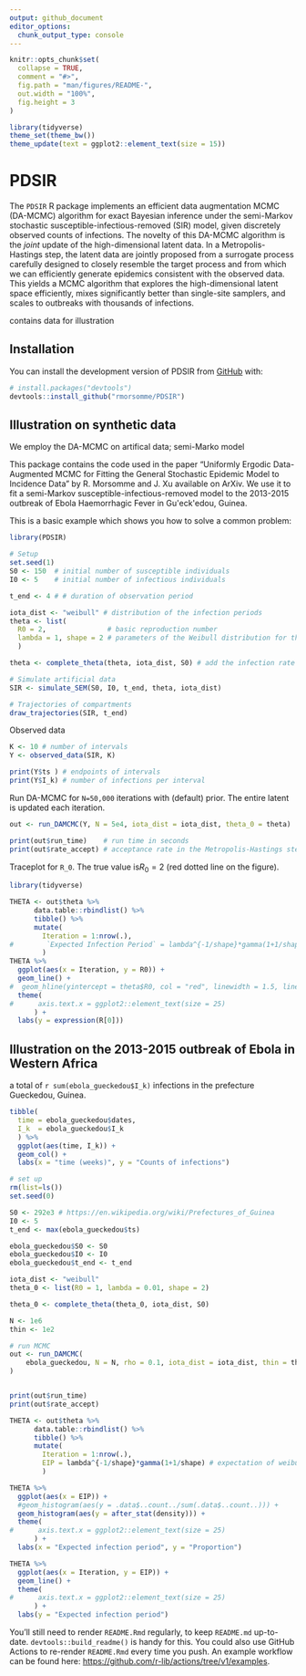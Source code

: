 ```yaml
---
output: github_document
editor_options: 
  chunk_output_type: console
---
```


<!-- README.md is generated from README.Rmd. Please edit that file -->

```r
knitr::opts_chunk$set(
  collapse = TRUE,
  comment = "#>",
  fig.path = "man/figures/README-",
  out.width = "100%",
  fig.height = 3
)

library(tidyverse)
theme_set(theme_bw())
theme_update(text = ggplot2::element_text(size = 15))
```

# PDSIR

<!-- badges: start -->
<!-- badges: end -->

The `PDSIR` R package implements an efficient data augmentation MCMC (DA-MCMC) algorithm for exact Bayesian inference under the semi-Markov stochastic susceptible-infectious-removed (SIR) model, given discretely observed counts of infections.
The novelty of this DA-MCMC algorithm is the *joint* update of the high-dimensional latent data.
In a Metropolis-Hastings step, the latent data are jointly proposed from a surrogate process carefully designed to closely resemble the target process and from which we can efficiently generate epidemics consistent with the observed data. This yields a MCMC algorithm that explores the high-dimensional latent space efficiently, mixes significantly better than single-site samplers, and scales to outbreaks with thousands of infections.

contains data for illustration

## Installation

You can install the development version of PDSIR from [GitHub](https://github.com/) with:

``` r
# install.packages("devtools")
devtools::install_github("rmorsomme/PDSIR")
```

## Illustration on synthetic data

We employ the DA-MCMC on artifical data; semi-Marko model

This package contains the code used in the paper "Uniformly Ergodic Data-Augmented MCMC for Fitting the General Stochastic Epidemic Model to Incidence Data" by R. Morsomme and J. Xu available on ArXiv. 
We use it to fit a semi-Markov susceptible-infectious-removed model to the 2013-2015 outbreak of Ebola Haemorrhagic Fever in Gu\'eck\'edou, Guinea.

This is a basic example which shows you how to solve a common problem:

```r

library(PDSIR)

# Setup
set.seed(1)
S0 <- 150  # initial number of susceptible individuals
I0 <- 5    # initial number of infectious individuals

t_end <- 4 # # duration of observation period

iota_dist <- "weibull" # distribution of the infection periods
theta <- list(
  R0 = 2,               # basic reproduction number
  lambda = 1, shape = 2 # parameters of the Weibull distribution for the infection periods
  )  

theta <- complete_theta(theta, iota_dist, S0) # add the infection rate parameter, beta, used in the MCMC (and the average infection period, gamma)

# Simulate artificial data
SIR <- simulate_SEM(S0, I0, t_end, theta, iota_dist)

# Trajectories of compartments
draw_trajectories(SIR, t_end)
```

Observed data

```r
K <- 10 # number of intervals
Y <- observed_data(SIR, K)

print(Y$ts ) # endpoints of intervals
print(Y$I_k) # number of infections per interval
```

Run DA-MCMC for `N=50,000` iterations with (default) prior. The entire latent is updated each iteration.

```r
out <- run_DAMCMC(Y, N = 5e4, iota_dist = iota_dist, theta_0 = theta)

print(out$run_time)    # run time in seconds
print(out$rate_accept) # acceptance rate in the Metropolis-Hastings step for the latent data
```

Traceplot for `R_0`. The true value is$R_0=2$ (red dotted line on the figure).

```r
library(tidyverse)

THETA <- out$theta %>%
      data.table::rbindlist() %>%
      tibble() %>%
      mutate(
        Iteration = 1:nrow(.),
#        `Expected Infection Period` = lambda^{-1/shape}*gamma(1+1/shape) # expectation of weibull distribution
        ) 
THETA %>%
  ggplot(aes(x = Iteration, y = R0)) +
  geom_line() +
#  geom_hline(yintercept = theta$R0, col = "red", linewidth = 1.5, linetype= 2) + 
  theme(
#      axis.text.x = ggplot2::element_text(size = 25)
      ) + 
  labs(y = expression(R[0]))
```


## Illustration on the 2013-2015 outbreak of Ebola in Western Africa

a total of `r sum(ebola_gueckedou$I_k)` infections in the prefecture Gueckedou, Guinea.

```r
tibble(
  time = ebola_gueckedou$dates,
  I_k  = ebola_gueckedou$I_k
  ) %>%
  ggplot(aes(time, I_k)) +
  geom_col() +
  labs(x = "time (weeks)", y = "Counts of infections")
```

```r

# set up
rm(list=ls())
set.seed(0)

S0 <- 292e3 # https://en.wikipedia.org/wiki/Prefectures_of_Guinea
I0 <- 5
t_end <- max(ebola_gueckedou$ts)

ebola_gueckedou$S0 <- S0
ebola_gueckedou$I0 <- I0
ebola_gueckedou$t_end <- t_end

iota_dist <- "weibull"
theta_0 <- list(R0 = 1, lambda = 0.01, shape = 2)  

theta_0 <- complete_theta(theta_0, iota_dist, S0)

N <- 1e6
thin <- 1e2

# run MCMC
out <- run_DAMCMC(
    ebola_gueckedou, N = N, rho = 0.1, iota_dist = iota_dist, thin = thin, theta_0 = theta_0
)


print(out$run_time)
print(out$rate_accept)
```

```r
THETA <- out$theta %>%
      data.table::rbindlist() %>%
      tibble() %>%
      mutate(
        Iteration = 1:nrow(.),
        EIP = lambda^{-1/shape}*gamma(1+1/shape) # expectation of weibull distribution
        )

THETA %>%
  ggplot(aes(x = EIP)) +
  #geom_histogram(aes(y = .data$..count../sum(.data$..count..))) +
  geom_histogram(aes(y = after_stat(density))) +
  theme(
#      axis.text.x = ggplot2::element_text(size = 25)
      ) +
  labs(x = "Expected infection period", y = "Proportion")
```

```r
THETA %>%
  ggplot(aes(x = Iteration, y = EIP)) +
  geom_line() +
  theme(
#      axis.text.x = ggplot2::element_text(size = 25)
      ) + 
  labs(y = "Expected infection period")
```


You'll still need to render `README.Rmd` regularly, to keep `README.md` up-to-date. `devtools::build_readme()` is handy for this. You could also use GitHub Actions to re-render `README.Rmd` every time you push. An example workflow can be found here: <https://github.com/r-lib/actions/tree/v1/examples>.

